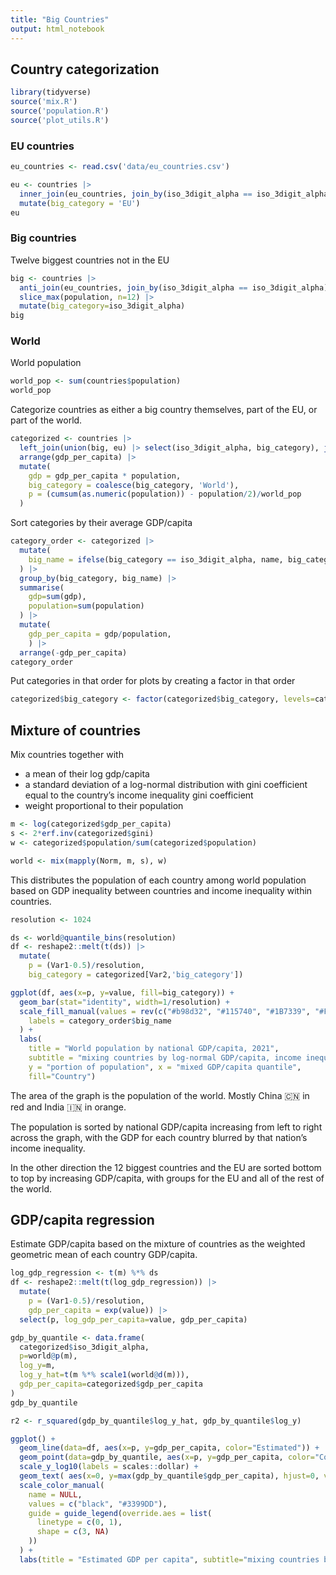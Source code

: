 ---
title: "Big Countries"
output: html_notebook
---

## Country categorization

```{r}
library(tidyverse)
source('mix.R')
source('population.R')
source('plot_utils.R')
```

### EU countries
```{r}
eu_countries <- read.csv('data/eu_countries.csv')

eu <- countries |>
  inner_join(eu_countries, join_by(iso_3digit_alpha == iso_3digit_alpha)) |>
  mutate(big_category = 'EU')
eu
```

### Big countries

Twelve biggest countries not in the EU

```{r}
big <- countries |>
  anti_join(eu_countries, join_by(iso_3digit_alpha == iso_3digit_alpha)) |>
  slice_max(population, n=12) |>
  mutate(big_category=iso_3digit_alpha)
big
```

### World

World population

```{r}
world_pop <- sum(countries$population)
world_pop
```

Categorize countries as either a big country themselves, part of the EU, or part of the world.

```{r}
categorized <- countries |>
  left_join(union(big, eu) |> select(iso_3digit_alpha, big_category), join_by(iso_3digit_alpha == iso_3digit_alpha)) |>
  arrange(gdp_per_capita) |>
  mutate(
    gdp = gdp_per_capita * population,
    big_category = coalesce(big_category, 'World'),
    p = (cumsum(as.numeric(population)) - population/2)/world_pop
  )
```

Sort categories by their average GDP/capita

```{r}
category_order <- categorized |>
  mutate(
    big_name = ifelse(big_category == iso_3digit_alpha, name, big_category)
  ) |>
  group_by(big_category, big_name) |>
  summarise(
    gdp=sum(gdp),
    population=sum(population)
  ) |>
  mutate(
    gdp_per_capita = gdp/population,
    ) |>
  arrange(-gdp_per_capita)
category_order
```

Put categories in that order for plots by creating a factor in that order

```{r}
categorized$big_category <- factor(categorized$big_category, levels=category_order$big_category )
```

## Mixture of countries

Mix countries together with

* a mean of their log gdp/capita
* a standard deviation of a log-normal distribution with gini coefficient equal to the country's income inequality gini coefficient
* weight proportional to their population

```{r}
m <- log(categorized$gdp_per_capita)
s <- 2*erf.inv(categorized$gini)
w <- categorized$population/sum(categorized$population)

world <- mix(mapply(Norm, m, s), w)
```

This distributes the population of each country among world population based on GDP inequality between countries and income inequality within countries.

```{r, fig.width=12}
resolution <- 1024

ds <- world@quantile_bins(resolution)
df <- reshape2::melt(t(ds)) |>
  mutate(
    p = (Var1-0.5)/resolution,
    big_category = categorized[Var2,'big_category'])

ggplot(df, aes(x=p, y=value, fill=big_category)) + 
  geom_bar(stat="identity", width=1/resolution) +
  scale_fill_manual(values = rev(c("#b98d32", "#115740", "#1B7339", "#FF9933", "#815f4b", "#ff8080", "#76a442", "#CCCCCC", "#ab8179", "#dcacb1", "#EE1C25", "#001489", "#BC002D", "#d9d2d6")),
    labels = category_order$big_name
  ) +
  labs(
    title = "World population by national GDP/capita, 2021",
    subtitle = "mixing countries by log-normal GDP/capita, income inequality, and population",
    y = "portion of population", x = "mixed GDP/capita quantile",
    fill="Country")
```

The area of the graph is the population of the world. Mostly China 🇨🇳 in red and India 🇮🇳 in orange.

The population is sorted by national GDP/capita increasing from left to right across the graph, with the GDP for each country blurred by that nation's income inequality.

In the other direction the 12 biggest countries and the EU are sorted bottom to top by increasing GDP/capita, with groups for the EU and all of the rest of the world.

## GDP/capita regression

Estimate GDP/capita based on the mixture of countries as the weighted geometric mean of each country GDP/capita.

```{r}
log_gdp_regression <- t(m) %*% ds
df <- reshape2::melt(t(log_gdp_regression)) |>
  mutate(
    p = (Var1-0.5)/resolution,
    gdp_per_capita = exp(value)) |>
  select(p, log_gdp_per_capita=value, gdp_per_capita)

gdp_by_quantile <- data.frame(
  categorized$iso_3digit_alpha,
  p=world@p(m),
  log_y=m,
  log_y_hat=t(m %*% scale1(world@d(m))),
  gdp_per_capita=categorized$gdp_per_capita
)
gdp_by_quantile
```


```{r}
r2 <- r_squared(gdp_by_quantile$log_y_hat, gdp_by_quantile$log_y)

ggplot() + 
  geom_line(data=df, aes(x=p, y=gdp_per_capita, color="Estimated")) +
  geom_point(data=gdp_by_quantile, aes(x=p, y=gdp_per_capita, color="Countries"), shape=3, size=0.75) + 
  scale_y_log10(labels = scales::dollar) +
  geom_text( aes(x=0, y=max(gdp_by_quantile$gdp_per_capita), hjust=0, vjust=1), label = r2_label(r2), parse = TRUE, show.legend = FALSE) +
  scale_color_manual(
    name = NULL,
    values = c("black", "#3399DD"),
    guide = guide_legend(override.aes = list(
      linetype = c(0, 1),
      shape = c(3, NA)
    ))
  ) + 
  labs(title = "Estimated GDP per capita", subtitle="mixing countries by log-normal GDP/capita, income inequality, and population", y="GDP per capita", x="mixed GDP/capita quantile")

```


